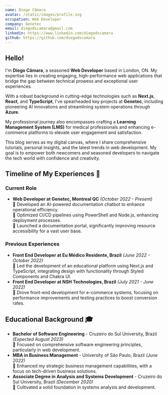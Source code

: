 ```yaml
---
name: Diego Câmara
avatar: /static/images/profile.svg
occupation: Web Developer
company: Genetec
email: diegodscamara@gmail.com
linkedin: https://www.linkedin.com/diegodscamara
github: https://github.com/diegodscamara
---
```


## Hello!

I'm **Diego Câmara**, a seasoned **Web Developer** based in London, ON. My expertise lies in creating engaging, high-performance web applications that bridge the gap between technical prowess and exceptional user experiences.

With a robust background in cutting-edge technologies such as **Next.js**, **React**, and **TypeScript**, I've spearheaded key projects at **Genetec**, including pioneering AI innovations and streamlining system operations through **Azure**.

My professional journey also encompasses crafting a **Learning Management System (LMS)** for medical professionals and enhancing e-commerce platforms to elevate user engagement and satisfaction.

This blog serves as my digital canvas, where I share comprehensive tutorials, personal insights, and the latest trends in web development. My goal is to empower both newcomers and seasoned developers to navigate the tech world with confidence and creativity.

## Timeline of My Experiences 🚀

### Current Role

- **Web Developer at Genetec, Montreal QC** _(October 2022 - Present)_  
  🔹 Developed an AI-powered documentation chatbot to enhance operational efficiency.  
  🔹 Optimized CI/CD pipelines using PowerShell and Node.js, enhancing deployment processes.  
  🔹 Launched a documentation portal, significantly improving resource accessibility for a vast user base.

### Previous Experiences

- **Front End Developer at Eu Médico Residente, Brazil** _(June 2022 - October 2022)_  
  🔹 Led the development of an educational platform using Next.js and TypeScript, integrating design with functionality through Styled Components and Chakra UI.
- **Front End Developer at NSH Technologies, Brazil** _(July 2021 - June 2022)_  
  🔹 Drove front-end development for e-commerce systems, focusing on performance improvements and testing practices to boost conversion rates.

## Educational Background 🎓

- **Bachelor of Software Engineering** - Cruzeiro do Sul University, Brazil _(Expected August 2023)_  
  🔹 Focused on comprehensive software engineering principles, particularly in web development.
- **MBA in Business Management** - University of São Paulo, Brazil _(June 2022)_  
  🔹 Enhanced my strategic business management capabilities, with a focus on tech-driven business solutions.
- **Associate Degree in Analysis and Systems Development** - Cruzeiro do Sul University, Brazil _(December 2020)_  
  🔹 Cultivated a solid foundation in systems analysis and development.
